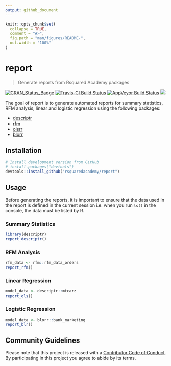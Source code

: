 ```yaml
---
output: github_document
---
```


<!-- README.md is generated from README.Rmd. Please edit that file -->

```r
knitr::opts_chunk$set(
  collapse = TRUE,
  comment = "#>",
  fig.path = "man/figures/README-",
  out.width = "100%"
)
```

# report

> Generate reports from Rsquared Academy packages

[![CRAN\_Status\_Badge](http://www.r-pkg.org/badges/version/report)](https://cran.r-project.org/package=report) 
[![Travis-CI Build Status](https://travis-ci.org/rsquaredacademy/report.svg?branch=master)](https://travis-ci.org/rsquaredacademy/report) [![AppVeyor Build Status](https://ci.appveyor.com/api/projects/status/github/rsquaredacademy/report?branch=master&svg=true)](https://ci.appveyor.com/project/aravindhebbali/reports)  ![](https://img.shields.io/badge/lifecycle-experimental-orange.svg)

The goal of report is to generate automated reports for summary statistics,
RFM analysis, linear and logistic regression using the following packages:

- [descriptr](https://descriptr.rsquaredacademy.com)
- [rfm](https://rfm.rsquaredacademy.com)
- [olsrr](https://olsrr.rsquaredacademy.com)
- [blorr](https://blorr.rsquaredacademy.com)

## Installation

``` r
# Install development version from GitHub
# install.packages("devtools")
devtools::install_github("rsquaredacademy/report")
```

## Usage

Before generating the reports, it is important to ensure that the data used in the report is defined in the current session  i.e. when you run `ls()` in the console, the data must be listed by R. 

### Summary Statistics

```r
library(descriptr)
report_descriptr()
```

### RFM Analysis

```r
rfm_data <- rfm::rfm_data_orders
report_rfm()
```

### Linear Regression

```r
model_data <- descriptr::mtcarz
report_ols()
```

### Logistic Regression

```r
model_data <- blorr::bank_marketing
report_blr()
```

## Community Guidelines

Please note that this project is released with a [Contributor Code of Conduct](CODE_OF_CONDUCT.md).
By participating in this project you agree to abide by its terms.
